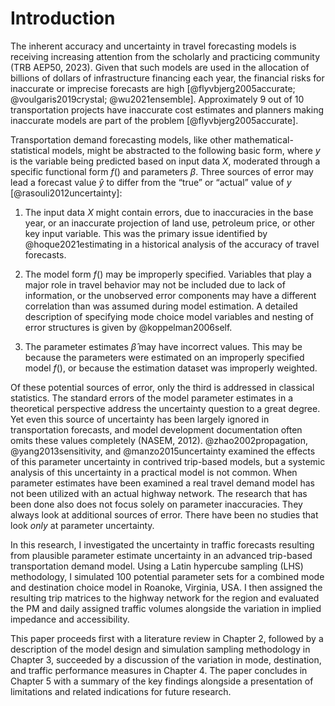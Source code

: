 # Introduction

The inherent accuracy and uncertainty in travel forecasting models is receiving increasing attention from the scholarly and practicing community (TRB AEP50, 2023). Given that such models are used in the allocation of billions of dollars of infrastructure financing each year, the financial risks for inaccurate or imprecise forecasts are high [@flyvbjerg2005accurate; @voulgaris2019crystal; @wu2021ensemble]. Approximately 9 out of 10 transportation projects have inaccurate cost estimates and planners making inaccurate models are part of the problem [@flyvbjerg2005accurate].

Transportation demand forecasting models, like other mathematical-statistical models, might be abstracted to the following basic form,
\begin{equation}
y = f(X, \beta)
\end{equation}
where $y$ is the variable being predicted based on input data $X$, moderated through a specific functional form $f()$ and parameters $\beta$. Three sources of error may lead a forecast value $\hat{y}$ to differ from the “true” or “actual” value of $y$ [@rasouli2012uncertainty]:

1. The input data $X$ might contain errors, due to inaccuracies in the base year, or an inaccurate projection of land use, petroleum price, or other key input variable. This was the primary issue identified by @hoque2021estimating in a historical analysis of the accuracy of travel forecasts.

2. The model form $f()$ may be improperly specified. Variables that play a major role in travel behavior may not be included due to lack of information, or the unobserved error components may have a different correlation than was assumed during model estimation. A detailed description of specifying mode choice model variables and nesting of error structures is given by @koppelman2006self.

3. The parameter estimates $\hat{\beta}$ may have incorrect values. This may be because the parameters were estimated on an improperly specified model $f()$, or because the estimation dataset was improperly weighted.

Of these potential sources of error, only the third is addressed in classical statistics. The standard errors of the model parameter estimates in a theoretical perspective address the uncertainty question to a great degree. Yet even this source of uncertainty has been largely ignored in transportation forecasts, and model development documentation often omits these values completely (NASEM, 2012). @zhao2002propagation, @yang2013sensitivity, and @manzo2015uncertainty examined the effects of this parameter uncertainty in contrived trip-based models, but a systemic analysis of this uncertainty in a practical model is not common. When parameter estimates have been examined a real travel demand model has not been utilized with an actual highway network. The research that has been done also does not focus solely on parameter inaccuracies. They always look at additional sources of error. There have been no studies that look *only* at parameter uncertainty.

In this research, I investigated the uncertainty in traffic forecasts resulting from plausible parameter estimate uncertainty in an advanced trip-based transportation demand model. Using a Latin hypercube sampling (LHS) methodology, I simulated 100 potential parameter sets for a combined mode and destination choice model in Roanoke, Virginia, USA. I then assigned the resulting trip matrices to the highway network for the region and evaluated the PM and daily assigned traffic volumes alongside the variation in implied impedance and accessibility.

This paper proceeds first with a literature review in Chapter 2, followed by a description of the model design and simulation sampling methodology in Chapter 3, succeeded by a discussion of the variation in mode, destination, and traffic performance measures in Chapter 4. The paper concludes in Chapter 5 with a summary of the key findings alongside a presentation of limitations and related indications for future research.